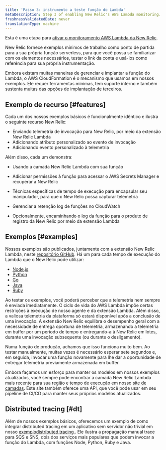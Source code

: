 ```yaml
---
title: 'Passo 3: instrumento a teste função do Lambda'
metaDescription: Step 3 of enabling New Relic's AWS Lambda monitoring.
freshnessValidatedDate: never
translationType: machine
---
```


Esta é uma etapa para [ativar o monitoramento AWS Lambda da New Relic](/docs/serverless-function-monitoring/aws-lambda-monitoring/enable-lambda-monitoring/enable-aws-lambda-monitoring).

New Relic fornece exemplos mínimos de trabalho como ponto de partida para a sua própria função serverless, para que você possa se familiarizar com os elementos necessários, testar o link da conta e usá-los como referência para sua própria instrumentação.

Embora existam muitas maneiras de gerenciar e implantar a função do Lambda, o AWS CloudFormation é o mecanismo que usamos em nossos exemplos. Ele requer ferramentas mínimas, tem suporte interno e também sustenta muitas das opções de implantação de terceiros.

## Exemplo de recurso [#features]

Cada um dos nossos exemplos básicos é funcionalmente idêntico e ilustra o seguinte recurso New Relic:

* Enviando telemetria de invocação para New Relic, por meio da extensão New Relic Lambda
* Adicionando atributo personalizado ao evento de invocação
* Adicionando evento personalizado à telemetria

Além disso, cada um demonstra:

* Usando a camada New Relic Lambda com sua função

* Adicionar permissões à função para acessar o AWS Secrets Manager e recuperar a New Relic

  <InlinePopover type="licenseKey"/>

* Técnicas específicas de tempo de execução para encapsular seu manipulador, para que o New Relic possa capturar telemetria

* Gerenciar a retenção log de funções no CloudWatch

* Opcionalmente, encaminhando o log da função para o produto de registro da New Relic por meio da extensão Lambda

## Exemplos [#examples]

Nossos exemplos são publicados, juntamente com a extensão New Relic Lambda, neste [repositório GitHub](https://github.com/newrelic/newrelic-lambda-extension). Há um para cada tempo de execução do Lambda que o New Relic pode utilizar:

* [Node.js](https://github.com/newrelic/newrelic-lambda-extension/tree/main/examples/sam/node)
* [Python](https://github.com/newrelic/newrelic-lambda-extension/tree/main/examples/sam/python)
* [Go](https://github.com/newrelic/newrelic-lambda-extension/tree/main/examples/sam/go)
* [Java](https://github.com/newrelic/newrelic-lambda-extension/tree/main/examples/sam/java)
* [Ruby](https://github.com/newrelic/newrelic-lambda-extension/tree/main/examples/sam/ruby)

<Callout variant="tip">
  Ao testar os exemplos, você poderá perceber que a telemetria nem sempre é enviada imediatamente. O ciclo de vida do AWS Lambda impõe certas restrições à execução de nosso agente e da extensão Lambda. Além disso, a valiosa telemetria da plataforma só estará disponível após a conclusão de uma invocação. A extensão New Relic equilibra o desempenho geral com a necessidade de entrega oportuna de telemetria, armazenando a telemetria em buffer por um período de tempo e entregando-a à New Relic em lotes, durante uma invocação subsequente (ou durante o desligamento).

  Numa função de produção, achamos que isso funciona muito bem. Ao testar manualmente, muitas vezes é necessário esperar sete segundos e, em seguida, invocar uma função novamente para lhe dar a oportunidade de entregar telemetria previamente armazenada em buffer.
</Callout>

Embora façamos um esforço para manter os modelos em nossos exemplos atualizados, você sempre pode encontrar a camada New Relic Lambda mais recente para sua região e tempo de execução em nosso [site de camadas](https://layers.newrelic-external.com/). Este site também oferece uma API, que você pode usar em seu pipeline de CI/CD para manter seus próprios modelos atualizados.

## Distributed tracing [#dt]

Além de nossos exemplos básicos, oferecemos um exemplo de como integrar distributed tracing em um aplicativo sem servidor não trivial em nosso [exemplodistributed tracing ](https://github.com/newrelic/newrelic-lambda-extension/tree/main/examples/sam/distributedtracing). Ele ilustra a propagação manual trace para SQS e SNS, dois dos serviços mais populares que podem invocar a função do Lambda, com funções Node, Python, Ruby e Java.

<InstallFeedback/>